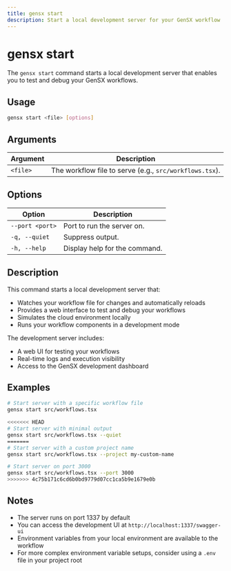 ```yaml
---
title: gensx start
description: Start a local development server for your GenSX workflow
---
```


# gensx start

The `gensx start` command starts a local development server that enables you to test and debug your GenSX workflows.

## Usage

```bash
gensx start <file> [options]
```

## Arguments

| Argument | Description                                             |
| -------- | ------------------------------------------------------- |
| `<file>` | The workflow file to serve (e.g., `src/workflows.tsx`). |

## Options

| Option                 | Description                        |
| ---------------------- | ---------------------------------- |
| `--port <port>`        | Port to run the server on.         |
| `-q, --quiet`          | Suppress output.                   |
| `-h, --help`           | Display help for the command.      |

## Description

This command starts a local development server that:

- Watches your workflow file for changes and automatically reloads
- Provides a web interface to test and debug your workflows
- Simulates the cloud environment locally
- Runs your workflow components in a development mode

The development server includes:

- A web UI for testing your workflows
- Real-time logs and execution visibility
- Access to the GenSX development dashboard

## Examples

```bash
# Start server with a specific workflow file
gensx start src/workflows.tsx

<<<<<<< HEAD
# Start server with minimal output
gensx start src/workflows.tsx --quiet
=======
# Start server with a custom project name
gensx start src/workflows.tsx --project my-custom-name

# Start server on port 3000
gensx start src/workflows.tsx --port 3000
>>>>>>> 4c75b171c6cd6b0bd9779d07cc1ca5b9e1679e0b
```

## Notes

- The server runs on port 1337 by default
- You can access the development UI at `http://localhost:1337/swagger-ui`
- Environment variables from your local environment are available to the workflow
- For more complex environment variable setups, consider using a `.env` file in your project root
